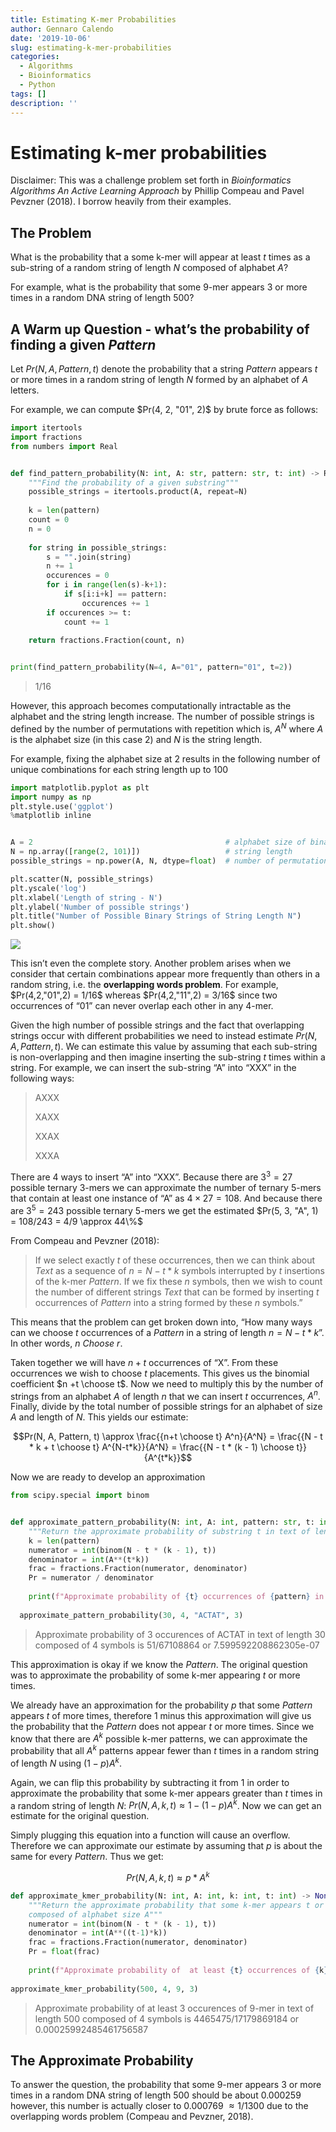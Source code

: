 ```yaml
---
title: Estimating K-mer Probabilities
author: Gennaro Calendo
date: '2019-10-06'
slug: estimating-k-mer-probabilities
categories:
  - Algorithms
  - Bioinformatics
  - Python
tags: []
description: ''
---
```


# Estimating k-mer probabilities

Disclaimer: This was a challenge problem set forth in *Bioinformatics Algorithms An Active Learning Approach* by Phillip Compeau and Pavel Pevzner (2018). I borrow heavily from their examples.

## The Problem

What is the probability that a some k-mer will appear at least $t$ times as a sub-string of a random string of length $N$ composed of alphabet $A$?

For example, what is the probability that some 9-mer appears 3 or more times in a random DNA string of length 500?


## A Warm up Question - what's the probability of finding a given $Pattern$

Let $Pr(N, A, Pattern, t)$ denote the probability that a string $Pattern$ appears $t$ or more times in a random string of length $N$ formed by an alphabet of $A$ letters.

For example, we can compute $Pr(4, 2, "01", 2)$ by brute force as follows:

```python
import itertools
import fractions
from numbers import Real


def find_pattern_probability(N: int, A: str, pattern: str, t: int) -> Real:
    """Find the probability of a given substring"""
    possible_strings = itertools.product(A, repeat=N)
    
    k = len(pattern)
    count = 0
    n = 0
    
    for string in possible_strings:
        s = "".join(string)
        n += 1
        occurences = 0
        for i in range(len(s)-k+1):
            if s[i:i+k] == pattern:
                occurences += 1
        if occurences >= t:
            count += 1
            
    return fractions.Fraction(count, n)


print(find_pattern_probability(N=4, A="01", pattern="01", t=2))
```

> 1/16

However, this approach becomes computationally intractable as the alphabet and the string length increase. The number of possible strings is defined by the number of permutations with repetition which is, $A^N$ where $A$ is the alphabet size (in this case 2) and $N$ is the string length.

For example, fixing the alphabet size at 2 results in the following number of unique combinations for each string length up to 100

```python
import matplotlib.pyplot as plt
import numpy as np
plt.style.use('ggplot')
%matplotlib inline


A = 2                                           # alphabet size of binary string ('0', '1')
N = np.array([range(2, 101)])                   # string length
possible_strings = np.power(A, N, dtype=float)  # number of permutations with replacement for each length

plt.scatter(N, possible_strings)
plt.yscale('log')
plt.xlabel('Length of string - N')
plt.ylabel('Number of possible strings')
plt.title("Number of Possible Binary Strings of String Length N")
plt.show()
```

![](/data/possible-strings.png)

This isn’t even the complete story. Another problem arises when we consider that certain combinations appear more frequently than others in a random string, i.e. the **overlapping words problem**. For example, $Pr(4,2,"01",2) = 1/16$ whereas $Pr(4,2,"11",2) = 3/16$ since two occurrences of “01” can never overlap each other in any 4-mer.

Given the high number of possible strings and the fact that overlapping strings occur with different probabilities we need to instead estimate $Pr(N, A, Pattern, t)$. We can estimate this value by assuming that each sub-string is non-overlapping and then imagine inserting the sub-string $t$ times within a string. For example, we can insert the sub-string “A” into “XXX” in the following ways:

>AXXX
>
>XAXX
>
>XXAX
>
>XXXA

There are 4 ways to insert “A” into “XXX”. Because there are $3^3 = 27$ possible ternary 3-mers we can approximate the number of ternary 5-mers that contain at least one instance of “A” as $4 \times 27 = 108$. And because there are $3^5 = 243$ possible ternary 5-mers we get the estimated $Pr(5, 3, "A", 1) = 108/243 = 4/9 \approx 44\%$

From Compeau and Pevzner (2018):


>If we select exactly $t$ of these occurrences, then we can think about $Text$ as a sequence of $n = N - t * k$ symbols interrupted by $t$ insertions of the k-mer $Pattern$. If we fix these $n$ symbols, then we wish to count the number of different strings $Text$ that can be formed by inserting $t$ occurrences of $Pattern$ into a string formed by these $n$ symbols.”

This means that the problem can get broken down into, “How many ways can we choose $t$ occurrences of a $Pattern$ in a string of length $n = N - t * k$”. In other words, $n\ Choose\ r$.

Taken together we will have $n + t$ occurrences of “X”. From these occurrences we wish to choose $t$ placements. This gives us the binomial coefficient $n +t \choose t$. Now we need to multiply this by the number of strings from an alphabet $A$ of length $n$ that we can insert $t$ occurrences, $A^n$. Finally, divide by the total number of possible strings for an alphabet of size $A$ and length of $N$. This yields our estimate:

$$Pr(N, A, Pattern, t) \approx \frac{{n+t \choose t} A^n}{A^N} = \frac{{N - t * k + t \choose t} A^{N-t*k}}{A^N} = \frac{{N - t * (k - 1) \choose t}}{A^{t*k}}$$

Now we are ready to develop an approximation


```python
from scipy.special import binom


def approximate_pattern_probability(N: int, A: int, pattern: str, t: int) -> None:
    """Return the approximate probability of substring t in text of length N composed of A symbols"""
    k = len(pattern)
    numerator = int(binom(N - t * (k - 1), t))
    denominator = int(A**(t*k))
    frac = fractions.Fraction(numerator, denominator)
    Pr = numerator / denominator
    
    print(f"Approximate probability of {t} occurrences of {pattern} in text of length {N} composed of {A} symbols is {frac} or {Pr}")
  
  approximate_pattern_probability(30, 4, "ACTAT", 3)
```

>Approximate probability of 3 occurences of ACTAT in text of length 30 composed of 4 symbols is 51/67108864 or 7.599592208862305e-07

This approximation is okay if we know the $Pattern$. The original question was to approximate the probability of some k-mer appearing $t$ or more times.

We already have an approximation for the probability $p$ that some $Pattern$ appears $t$ of more times, therefore 1 minus this approximation will give us the probability that the $Pattern$ does not appear $t$ or more times. Since we know that there are $A^k$ possible k-mer patterns, we can approximate the probability that all $A^k$ patterns appear fewer than $t$ times in a random string of length $N$ using $(1 - p)A^k$.

Again, we can flip this probability by subtracting it from 1 in order to approximate the probability that some k-mer appears greater than $t$ times in a random string of length $N$: $Pr(N, A, k, t) \approx 1 - (1 - p)A^k$. Now we can get an estimate for the original question.

Simply plugging this equation into a function will cause an overflow. Therefore we can approximate our estimate by assuming that $p$ is about the same for every $Pattern$. Thus we get:

$$Pr(N, A, k, t) \approx p * A^k$$

```python
def approximate_kmer_probability(N: int, A: int, k: int, t: int) -> None:
    """Return the approximate probability that some k-mer appears t or more times in a random string of length N
    composed of alphabet size A"""
    numerator = int(binom(N - t * (k - 1), t))
    denominator = int(A**((t-1)*k))
    frac = fractions.Fraction(numerator, denominator)
    Pr = float(frac)
    
    print(f"Approximate probability of  at least {t} occurrences of {k}-mer in text of length {N} composed of {A} symbols is {frac} or {Pr}")
    
approximate_kmer_probability(500, 4, 9, 3)
```

>Approximate probability of  at least 3 occurences of 9-mer in text of length 500 composed of 4 symbols is 4465475/17179869184 or 0.00025992485461756587

## The Approximate Probability

To answer the question, the probability that some 9-mer appears 3 or more times in a random DNA string of length 500 should be about 0.000259 however, this number is actually closer to 0.000769 $\approx 1/1300$ due to the overlapping words problem (Compeau and Pevzner, 2018). 

